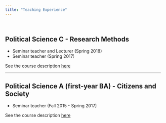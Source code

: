 ```yaml
---
title: "Teaching Experience"
---
```


<br>

## Political Science C - Research Methods

* Seminar teacher and Lecturer (Spring 2018)
* Seminar teacher (Spring 2017)
    
See the course description <a href="http://www.uu.se/en/admissions/master/selma/kursplan/?kKod=2SK079" target="_blank">here</a>

---
    
## Political Science A (first-year BA) - Citizens and Society

* Seminar teacher (Fall 2015 - Spring 2017)
    
See the course description <a href="http://www.uu.se/en/admissions/master/selma/kursplan/?kKod=2SK009" target="_blank">here</a>